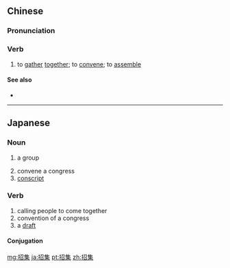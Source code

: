==Chinese==
{{zh-forms}}

===Pronunciation===
{{zh-pron
|m=zhāojí
|cat=v
}}

===Verb===
{{zh-verb}}

# to [[gather]] [[together]]; to [[convene]]; to [[assemble]]

====See also====
* {{zh-l|召集}}

----

==Japanese==
{{ja-kanjitab|しょう|しゅう|yomi=on}}

===Noun===
{{ja-noun|しょうしゅう}}

# {{l|en|convene|id=to cause to assemble, to call together}} a group
# convene a congress
# [[conscript]]

===Verb===
{{ja-verb-suru|しょうしゅう}}

# calling people to come together
# convention of a congress
# a [[draft]]

====Conjugation====
{{ja-suru|しょうしゅう}}

[[mg:招集]]
[[ja:招集]]
[[pt:招集]]
[[zh:招集]]